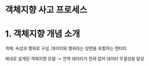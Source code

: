 # 객체지향 사고 프로세스


# 1. 객체지향 개념 소개

객체: 속성과 행위로 구성, 데이터와 행위라는 양면을 포함하는 엔티티

제대로 설계된 객체지향 모델 -> 전역 데이터가 전혀 없어 데이터 무결성을 달성
